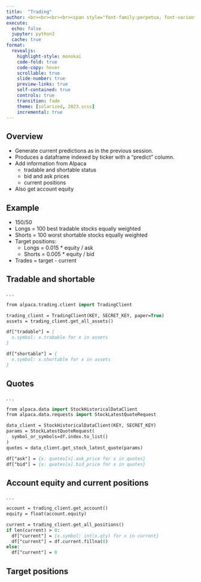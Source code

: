 ```yaml
---
title:  "Trading"
author: <br><br><br><br><span style="font-family:perpetua; font-variant:small-caps; color:#606060;">Kerry Back</span><br><br><img src="RiceBusiness-transparent-logo-sm.png"  height=80>
execute:
  echo: false
  jupyter: python3
  cache: true
format: 
  revealjs:
    highlight-style: monokai
    code-fold: true
    code-copy: hover
    scrollable: true
    slide-number: true
    preview-links: true
    self-contained: true
    controls: true
    transition: fade
    theme: [solarized, 2023.scss]
    incremental: true
---
```


## Overview

- Generate current predictions as in the previous session.
- Produces a dataframe indexed by ticker with a "predict" column.
- Add information from Alpaca
  - tradable and shortable status
  - bid and ask prices
  - current positions
- Also get account equity
  
## Example

- 150/50
- Longs = 100 best tradable stocks equally weighted
- Shorts = 100 worst shortable stocks equally weighted
- Target positions:
  - Longs = 0.015 * equity / ask
  - Shorts = 0.005 * equity / bid
- Trades = target - current

## Tradable and shortable 

. . .

```.p
from alpaca.trading.client import TradingClient

trading_client = TradingClient(KEY, SECRET_KEY, paper=True)
assets = trading_client.get_all_assets()

df["tradable"] = {
  x.symbol: x.trabable for x in assets
}

df["shortable"] = {
  x.symbol: x.shortable for x in assets
}
```

## Quotes

. . .

```.p
from alpaca.data import StockHistoricalDataClient
from alpaca.data.requests import StockLatestQuoteRequest

data_client = StockHistoricalDataClient(KEY, SECRET_KEY)
params = StockLatestQuoteRequest(
  symbol_or_symbols=df.index.to_list()
)
quotes = data_client.get_stock_latest_quote(params)

df["ask"] = {x: quotes[x].ask_price for x in quotes}
df["bid"] = {x: quotes[x].bid_price for x in quotes}
```

## Account equity and current positions

. . .

```.p
account = trading_client.get_account()
equity = float(account.equity)

current = trading_client.get_all_positions()
if len(current) > 0:
  df["current"] = {x.symbol: int(x.qty) for x in current}
  df["current"] = df.current.fillna(0)
else:
  df["current"] = 0
```


## Target positions



